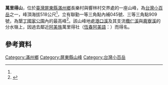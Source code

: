 {{Infobox Mountain
| 名稱 = 萬里得山
| 照片 =
| 照片說明 =
| elevation_m = 518
| elevation_ref = <ref name="nlsc">{{cite map|publisher=[[國土測繪中心|國土測繪中心]]|title=萬里得山|url=https://maps.nlsc.gov.tw/go/120.841760/22.068215|work=國土測繪圖資服務雲|accessdate=2022-05-24}}</ref>
| listing = [[台灣小百岳|台灣小百岳]]
| 位置 = {{TWN}}[[屏東縣|屏東縣]][[滿州鄉|滿州鄉]]
| 山脈 =[[中央山脈|中央山脈]]
| prominence_m = 338
| prominence_ref = <ref>{{cite map|title=Wanlideshan|url=https://peakvisor.com/peak/wanlide-shan.html|work=PeakVisor|publisher=Routes Software SRL|accessdate=2022-05-24}}</ref>
| coordinates = {{coord|22|04|05.5|N|120|50|30.3|E|type:mountain_region:TW|display=inline,title}}
| coordinates_ref = <ref name="nlsc"/>
| 地形圖 = 
| 類別 =
| 年齡 = [[中新世|中新世]]<ref>{{cite report|author=中央地質調查所|title=山崩與地滑地質敏感區劃定計畫書 L0009屏東縣|publisher=經濟部|date=2014年12月|url=https://www.moeacgs.gov.tw/ReadFile/?p=Article&n=ce03ad1cf5d14a19a8c3dff434278608.pdf}}</ref>
| 首次登頂 =
| easiest_route =南仁山管理站岔路口→萬里得山登山口
| pushpin_map = Taiwan
| pushpin_map_caption = 萬里得山在臺灣的位置
}}

'''萬里得山'''，位於[[臺灣|臺灣]][[屏東縣|屏東縣]][[滿州鄉|滿州鄉]]長樂村與響林村交界處的一座山峰，為[[台灣小百岳|台灣小百岳]]之一，峰頂海拔518公尺<ref name="nlsc"/>，立有聯勤一等三角點內補045號、三等三角點909號，為[[墾丁國家公園|墾丁國家公園]]內的最高峰<ref>{{OSM|n|2474870602|萬里得山}}</ref>。該山峰地處[[港口溪|港口溪]]及其支流[[欖仁溪|欖仁溪]]與[[鹿寮溪|鹿寮溪]]的分水嶺上，因過去鄰近[[阿美族|阿美族]]萬里得社（[[阿美語|恆春阿美語]]：{{lang|ami|Valizak}}）而得名。

==參考資料==
{{reflist}}
[[Category:滿州鄉|Category:滿州鄉]]
[[Category:屏東縣山峰|Category:屏東縣山峰]]
[[Category:台灣小百岳|Category:台灣小百岳]]
